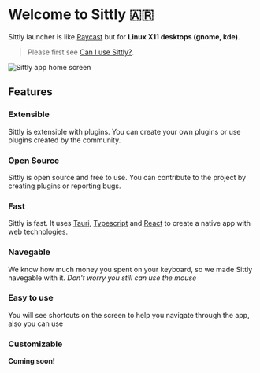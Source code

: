 # Welcome to Sittly 🇦🇷

Sittly launcher is like [Raycast](https://www.raycast.com/) but for **Linux X11 desktops (gnome, kde)**.

> Please first see [Can I use Sittly?](/can-i-use).

![Sittly app home screen](assets/images/sittly-banner.png)

## Features

### Extensible

Sittly is extensible with plugins. You can create your own plugins or use plugins created by the community.

### Open Source

Sittly is open source and free to use. You can contribute to the project by creating plugins or reporting bugs.

### Fast

Sittly is fast. It uses [Tauri](https://tauri.app/), [Typescript](https://www.typescriptlang.org/) and [React](https://es.react.dev/) to create a native app with web technologies.

### Navegable

We know how much money you spent on your keyboard, so we made Sittly navegable with it. _Don't worry you still can use the mouse_

### Easy to use

You will see shortcuts on the screen to help you navigate through the app, also you can use

### Customizable

**Coming soon!**
